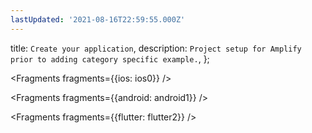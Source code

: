 ```yaml
---
lastUpdated: '2021-08-16T22:59:55.000Z'
---
```

  title: `Create your application`,
  description: `Project setup for Amplify prior to adding category specific example.`,
};


<Fragments fragments={{ios: ios0}} />


<Fragments fragments={{android: android1}} />


<Fragments fragments={{flutter: flutter2}} />

